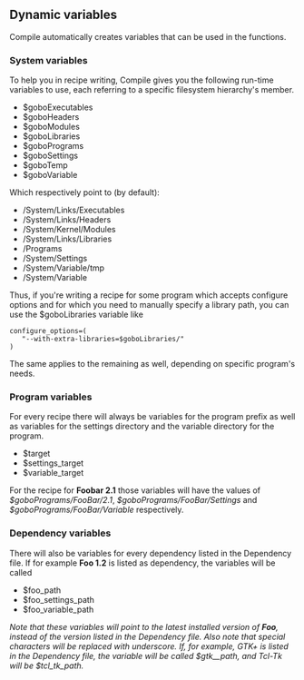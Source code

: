 == Dynamic variables ==

Compile automatically creates variables that can be used in the functions.

=== System variables ===
To help you in recipe writing, Compile gives you the following run-time variables to use, each referring to a specific filesystem hierarchy's member.
{{Question | I don't think they're all here, which others exist?}}
*$goboExecutables
*$goboHeaders
*$goboModules
*$goboLibraries
*$goboPrograms
*$goboSettings
*$goboTemp
*$goboVariable

Which respectively point to (by default):

*/System/Links/Executables
*/System/Links/Headers
*/System/Kernel/Modules
*/System/Links/Libraries
*/Programs
*/System/Settings
*/System/Variable/tmp
*/System/Variable

Thus, if you're writing a recipe for some program which accepts configure options and for which you need to manually specify a library path, you can use the $goboLibraries variable like

 configure_options=(
    "--with-extra-libraries=$goboLibraries/<path_to_the_library>"
 )

The same applies to the remaining as well, depending on specific program's needs.

=== Program variables ===
For every recipe there will always be variables for the program prefix as well as variables for the settings directory and the variable directory for the program.

*$target
*$settings_target
*$variable_target

For the recipe for '''Foobar 2.1''' those variables will have the values of ''$goboPrograms/<nowiki>FooBar</nowiki>/2.1'', ''$goboPrograms/<nowiki>FooBar</nowiki>/Settings'' and ''$goboPrograms/<nowiki>FooBar</nowiki>/<b></b>Variable'' respectively.

=== Dependency variables ===
There will also be variables for every dependency listed in the Dependency file. If for example '''Foo 1.2''' is listed as dependency, the variables will be called

*$foo_path
*$foo_settings_path
*$foo_variable_path

''Note that these variables will point to the latest installed version of '''Foo''', instead of the version listed in the Dependency file.''<!-- it seems better to me to emphasize this fact -->
''Also note that special characters will be replaced with underscore. If, for example, GTK+ is listed in the Dependency file, the variable will be called $gtk__path, and Tcl-Tk will be $tcl_tk_path.''
